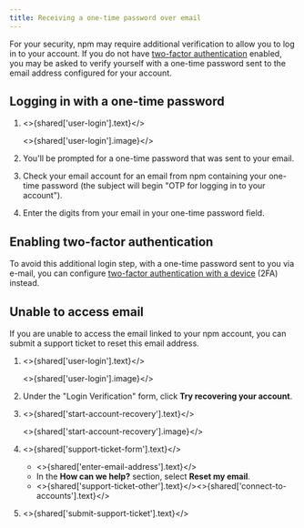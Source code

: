 ```yaml
---
title: Receiving a one-time password over email
---
```



For your security, npm may require additional verification to allow you to log in to your account. If you do not have [two-factor authentication](configuring-two-factor-authentication) enabled, you may be asked to verify yourself with a one-time password sent to the email address configured for your account.

## Logging in with a one-time password

1. <>{shared['user-login'].text}</>

   <>{shared['user-login'].image}</>

2. You'll be prompted for a one-time password that was sent to your email.

   <Screenshot src="/getting-started/setting-up-your-npm-user-account/one-time-password-email.png" alt="Screenshot showing one-time password request" />

3. Check your email account for an email from npm containing your one-time password (the subject will begin "OTP for logging in to your account").

   <Screenshot src="/getting-started/setting-up-your-npm-user-account/email-otp-code.png" alt="Screenshot showing OTP code in email" />

4. Enter the digits from your email in your one-time password field.

## Enabling two-factor authentication

To avoid this additional login step, with a one-time password sent to you via e-mail, you can configure [two-factor authentication with a device](/configuring-two-factor-authentication) (2FA) instead.

## Unable to access email

If you are unable to access the email linked to your npm account, you can submit a support ticket to reset this email address.

1. <>{shared['user-login'].text}</>

   <>{shared['user-login'].image}</>

2. Under the "Login Verification" form, click **Try recovering your account**.

3. <>{shared['start-account-recovery'].text}</>

   <>{shared['start-account-recovery'].image}</>

4. <>{shared['support-ticket-form'].text}</>

   - <>{shared['enter-email-address'].text}</>
   - In the **How can we help?** section, select **Reset my email**.
   - <>{shared['support-ticket-other'].text}</><>{shared['connect-to-accounts'].text}</>

5. <>{shared['submit-support-ticket'].text}</>
